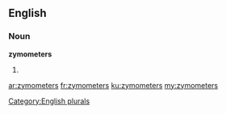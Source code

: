 ==English==

===Noun===
'''zymometers'''

# {{plural of|[[zymometer]]}}

[[Category:English plurals]]

[[ar:zymometers]]
[[fr:zymometers]]
[[ku:zymometers]]
[[my:zymometers]]